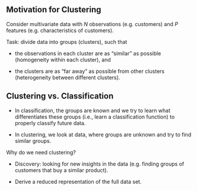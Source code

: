 ## Motivation for Clustering

Consider multivariate data with $N$ observations (e.g. customers) and $P$ 
features (e.g. characteristics of customers).

Task: divide data into groups (clusters), such that 

- the observations in each cluster are as "similar" as possible (homogeneity 
  within each cluster), and

- the clusters are as "far away" as possible from other clusters (heterogeneity 
  between different clusters).

## Clustering vs. Classification

- In classification, the groups are known and we try to learn what 
  differentiates these groups (i.e., learn a classification function) to 
  properly classify future data.

- In clustering, we look at data, where groups are unknown and try to find 
  similar groups.

Why do we need clustering?

- Discovery: looking for new insights in the data (e.g. finding groups of customers that buy a similar product).

- Derive a reduced representation of the full data set.


